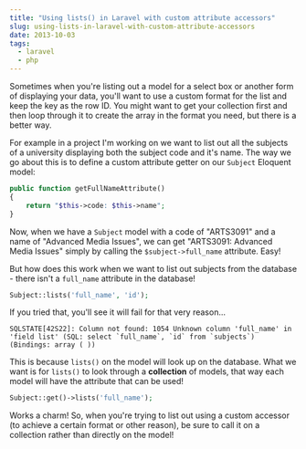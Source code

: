 ```yaml
---
title: "Using lists() in Laravel with custom attribute accessors"
slug: using-lists-in-laravel-with-custom-attribute-accessors
date: 2013-10-03
tags:
  - laravel
  - php
---
```


Sometimes when you're listing out a model for a select box or another form of displaying your data, you'll want to use a custom format for the list and keep the key as the row ID. You might want to get your collection first and then loop through it to create the array in the format you need, but there is a better way.

For example in a project I'm working on we want to list out all the subjects of a university displaying both the subject code and it's name. The way we go about this is to define a custom attribute getter on our `Subject` Eloquent model:

```php
public function getFullNameAttribute()
{
    return "$this->code: $this->name";
}
```

Now, when we have a `Subject` model with a code of "ARTS3091" and a name of "Advanced Media Issues", we can get "ARTS3091: Advanced Media Issues" simply by calling the `$subject->full_name` attribute. Easy!

But how does this work when we want to list out subjects from the database - there isn't a `full_name` attribute in the database!

```php
Subject::lists('full_name', 'id');
```

If you tried that, you'll see it will fail for that very reason...

```
SQLSTATE[42S22]: Column not found: 1054 Unknown column 'full_name' in 'field list' (SQL: select `full_name`, `id` from `subjects`) (Bindings: array ( ))
```

This is because `lists()` on the model will look up on the database. What we want is for `lists()` to look through a **collection** of models, that way each model will have the attribute that can be used!

```php
Subject::get()->lists('full_name');
```

Works a charm! So, when you're trying to list out using a custom accessor (to achieve a certain format or other reason), be sure to call it on a collection rather than directly on the model!

